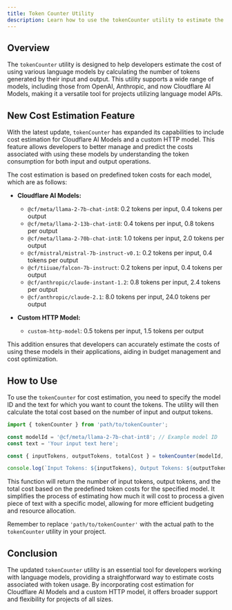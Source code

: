 ```yaml
---
title: Token Counter Utility
description: Learn how to use the tokenCounter utility to estimate the cost of using different language models based on token usage.
---
```


## Overview

The `tokenCounter` utility is designed to help developers estimate the cost of using various language models by calculating the number of tokens generated by their input and output. This utility supports a wide range of models, including those from OpenAI, Anthropic, and now Cloudflare AI Models, making it a versatile tool for projects utilizing language model APIs.

## New Cost Estimation Feature

With the latest update, `tokenCounter` has expanded its capabilities to include cost estimation for Cloudflare AI Models and a custom HTTP model. This feature allows developers to better manage and predict the costs associated with using these models by understanding the token consumption for both input and output operations.

The cost estimation is based on predefined token costs for each model, which are as follows:

- **Cloudflare AI Models:**
  - `@cf/meta/llama-2-7b-chat-int8`: 0.2 tokens per input, 0.4 tokens per output
  - `@cf/meta/llama-2-13b-chat-int8`: 0.4 tokens per input, 0.8 tokens per output
  - `@cf/meta/llama-2-70b-chat-int8`: 1.0 tokens per input, 2.0 tokens per output
  - `@cf/mistral/mistral-7b-instruct-v0.1`: 0.2 tokens per input, 0.4 tokens per output
  - `@cf/tiiuae/falcon-7b-instruct`: 0.2 tokens per input, 0.4 tokens per output
  - `@cf/anthropic/claude-instant-1.2`: 0.8 tokens per input, 2.4 tokens per output
  - `@cf/anthropic/claude-2.1`: 8.0 tokens per input, 24.0 tokens per output

- **Custom HTTP Model:**
  - `custom-http-model`: 0.5 tokens per input, 1.5 tokens per output

This addition ensures that developers can accurately estimate the costs of using these models in their applications, aiding in budget management and cost optimization.

## How to Use

To use the `tokenCounter` for cost estimation, you need to specify the model ID and the text for which you want to count the tokens. The utility will then calculate the total cost based on the number of input and output tokens.

```typescript
import { tokenCounter } from 'path/to/tokenCounter';

const modelId = '@cf/meta/llama-2-7b-chat-int8'; // Example model ID
const text = 'Your input text here';

const { inputTokens, outputTokens, totalCost } = tokenCounter(modelId, text);

console.log(`Input Tokens: ${inputTokens}, Output Tokens: ${outputTokens}, Total Cost: ${totalCost}`);
```

This function will return the number of input tokens, output tokens, and the total cost based on the predefined token costs for the specified model. It simplifies the process of estimating how much it will cost to process a given piece of text with a specific model, allowing for more efficient budgeting and resource allocation.

Remember to replace `'path/to/tokenCounter'` with the actual path to the `tokenCounter` utility in your project.

## Conclusion

The updated `tokenCounter` utility is an essential tool for developers working with language models, providing a straightforward way to estimate costs associated with token usage. By incorporating cost estimation for Cloudflare AI Models and a custom HTTP model, it offers broader support and flexibility for projects of all sizes.